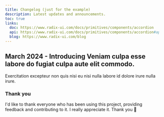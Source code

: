 ```yaml
---
title: Changelog (just for the example)
description: Latest updates and announcements.
toc: true
links:
  doc: https://www.radix-ui.com/docs/primitives/components/accordion
  api: https://www.radix-ui.com/docs/primitives/components/accordion#api-reference
  blog: https://www.radix-ui.com/blog
---
```


## March 2024 - Introducing Veniam culpa esse labore do fugiat culpa aute elit commodo.

Exercitation excepteur non quis nisi eu nisi nulla labore id dolore irure nulla irure.

### Thank you

I'd like to thank everyone who has been using this project, providing feedback and contributing to it. I really appreciate it. Thank you 🙏
